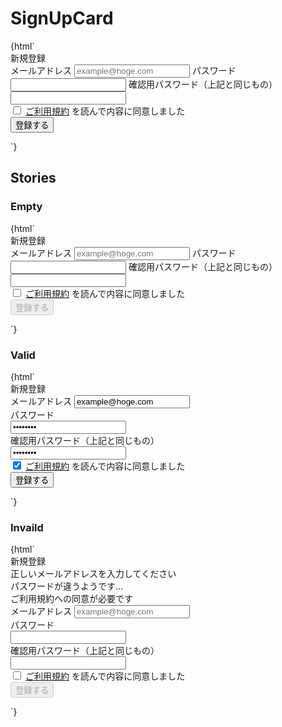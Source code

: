 
<Meta title="Galleries/SignUpCard" />

# SignUpCard

<Canvas>
  <Story name="Default">
    {html`
      <div class="jumpu-card w-96 mx-auto">
        <div class="p-8">
          <form action="#">
            <div class="text-xl my-4 text-center">新規登録</div>
            <label class="mb-4 block relative">
              <span class="text-sm mb-2 block">メールアドレス</span>
              <input
                type="text"
                class="input w-full"
                placeholder="example@hoge.com"
                aria-required="true"
                required
              />
            </label>
            <label class="mb-4 block relative">
              <span class="text-sm mb-2 block">パスワード</span>
              <input type="password" class="input w-full" required />
            </label>
            <label class="mb-6 block relative">
              <span class="text-sm mb-2 block"
                >確認用パスワード（上記と同じもの）</span
              >
              <input type="password" class="input w-full" required />
            </label>
            <div class="mb-6 bg-warning bg-opacity-10 rounded-md">
              <label class="flex px-4 py-3">
                <input type="checkbox" class="input mr-2" />
                <span class="text-sm">
                  <a class="text-primary-500" href="#">ご利用規約</a>
                  を読んで内容に同意しました
                </span>
              </label>
            </div>
            <input type="submit" class="jumpu-button w-full" value="登録する" />
          </form>
        </div>
      </div>
    `}
  </Story>
</Canvas>

## Stories

### Empty

<Canvas>
  <Story name="Empty">
    {html`
      <div class="jumpu-card w-96 mx-auto">
        <div class="p-8">
          <form action="#">
            <div class="text-xl my-4 text-center">新規登録</div>
            <label class="mb-4 block relative">
              <span class="text-sm mb-2 block">メールアドレス</span>
              <input
                type="text"
                class="input w-full"
                placeholder="example@hoge.com"
                aria-required="true"
                required
              />
            </label>
            <label class="mb-4 block relative">
              <span class="text-sm mb-2 block">パスワード</span>
              <input type="password" class="input w-full" required />
            </label>
            <label class="mb-6 block relative">
              <span class="text-sm mb-2 block"
                >確認用パスワード（上記と同じもの）</span
              >
              <input type="password" class="input w-full" required />
            </label>
            <div class="mb-6 bg-warning bg-opacity-10 rounded-md">
              <label class="flex px-4 py-3">
                <input type="checkbox" class="input mr-2" />
                <span class="text-sm">
                  <a class="text-primary-500" href="#">ご利用規約</a>
                  を読んで内容に同意しました
                </span>
              </label>
            </div>
            <input
              type="submit"
              disabled
              class="jumpu-button w-full"
              value="登録する"
            />
          </form>
        </div>
      </div>
    `}
  </Story>
</Canvas>

### Valid

<Canvas>
  <Story name="Valid">
    {html`
      <div class="jumpu-card w-96 mx-auto">
        <div class="p-8">
          <form action="#">
            <div class="text-xl my-4 text-center">新規登録</div>
            <label class="mb-4 block relative">
              <span class="text-sm mb-2 block">メールアドレス</span>
              <input
                type="text"
                class="input w-full"
                value="example@hoge.com"
                placeholder="example@hoge.com"
                aria-required="true"
                required
              />
              <i
                class="fas fa-check absolute text-success right-3 top-1/2 transform translate-y-1/2"
              ></i>
            </label>
            <label class="mb-4 block relative">
              <div class="text-sm mb-2">パスワード</div>
              <input
                type="password"
                class="input w-full"
                value="password"
                required
              />
              <i
                class="fas fa-check absolute text-success right-3 top-1/2 transform translate-y-1/2"
              ></i>
            </label>
            <label class="mb-6 block relative">
              <div class="text-sm mb-2">確認用パスワード（上記と同じもの）</div>
              <input
                type="password"
                class="input w-full"
                required
                value="password"
              />
              <i
                class="fas fa-check absolute text-success right-3 top-1/2 transform translate-y-1/2"
              ></i>
            </label>
            <div class="mb-6 bg-warning bg-opacity-10 rounded-md">
              <label class="flex px-4 py-3">
                <input type="checkbox" class="input mr-2" checked />
                <span class="text-sm">
                  <a class="text-primary-500" href="#">ご利用規約</a>
                  を読んで内容に同意しました
                </span>
              </label>
            </div>
            <input type="submit" class="jumpu-button w-full" value="登録する" />
          </form>
        </div>
      </div>
    `}
  </Story>
</Canvas>

### Invaild

<Canvas>
  <Story name="Invalid">
    {html`
      <div class="jumpu-card w-96 mx-auto">
        <div class="p-8">
          <form action="#">
            <div class="text-xl my-4 text-center">新規登録</div>
            <div class="rounded-md bg-danger text-xs text-white px-4 py-3 mb-4">
              正しいメールアドレスを入力してください<br />
              パスワードが違うようです...<br />
              ご利用規約への同意が必要です
            </div>
            <label class="mb-4 block relative">
              <span class="text-sm mb-2 block">メールアドレス</span>
              <input
                type="text"
                class="input w-full border-danger bg-danger bg-opacity-5"
                placeholder="example@hoge.com"
                aria-required="true"
                required
              />
            </label>
            <label class="mb-4 block relative">
              <div class="text-sm mb-2">パスワード</div>
              <input
                type="password"
                class="input w-full border-danger bg-danger bg-opacity-5"
                required
              />
            </label>
            <label class="mb-6 block relative">
              <div class="text-sm mb-2">確認用パスワード（上記と同じもの）</div>
              <input
                type="password"
                class="input w-full border-danger bg-danger bg-opacity-5"
                required
              />
            </label>
            <div class="mb-6 bg-danger bg-opacity-10 rounded-md">
              <label class="flex px-4 py-3">
                <input type="checkbox" class="input mr-2" />
                <span class="text-sm">
                  <a class="text-primary-500" href="#">ご利用規約</a>
                  を読んで内容に同意しました
                </span>
              </label>
            </div>
            <input
              type="submit"
              disabled
              class="jumpu-button w-full"
              value="登録する"
            />
          </form>
        </div>
      </div>
    `}
  </Story>
</Canvas>
